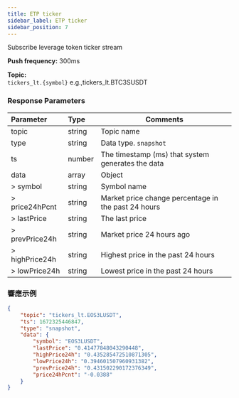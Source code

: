 ```yaml
---
title: ETP ticker
sidebar_label: ETP ticker
sidebar_position: 7
---
```


Subscribe leverage token ticker stream

**Push frequency:** 300ms

**Topic:**<br/>
`tickers_lt.{symbol}` e.g.,tickers_lt.BTC3SUSDT

### Response Parameters
| Parameter | Type | Comments|
|:----- |:-----|----- |
|topic |string |Topic name |
|type |string |Data type. `snapshot` |
|ts |number |The timestamp (ms) that system generates the data |
|data |array |Object |
|> symbol |string |Symbol name |
|> price24hPcnt |string |Market price change percentage in the past 24 hours |
|> lastPrice |string |The last price |
|> prevPrice24h |string |Market price 24 hours ago |
|> highPrice24h |string |Highest price in the past 24 hours  |
|> lowPrice24h |string |Lowest price in the past 24 hours |

### 響應示例

```json
{
    "topic": "tickers_lt.EOS3LUSDT",
    "ts": 1672325446847,
    "type": "snapshot",
    "data": {
        "symbol": "EOS3LUSDT",
        "lastPrice": "0.41477848043290448",
        "highPrice24h": "0.435285472510871305",
        "lowPrice24h": "0.394601507960931382",
        "prevPrice24h": "0.431502290172376349",
        "price24hPcnt": "-0.0388"
    }
}
```